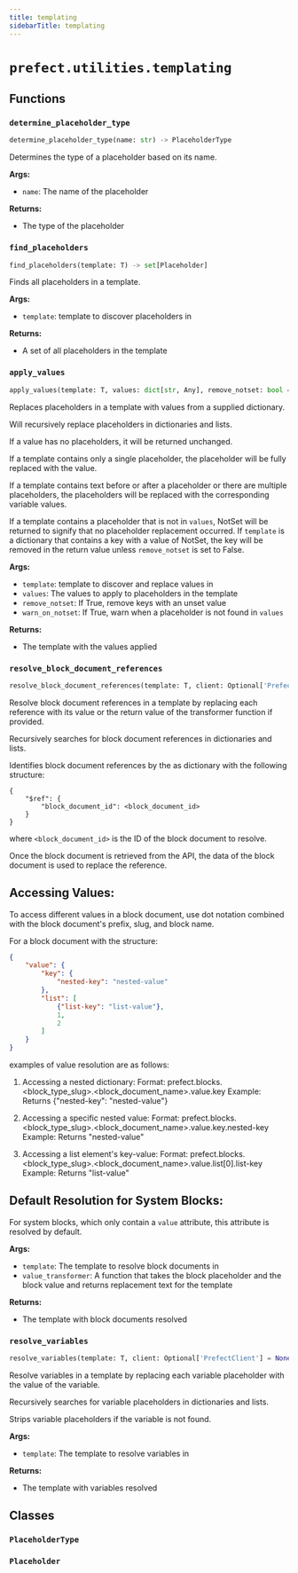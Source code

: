 ```yaml
---
title: templating
sidebarTitle: templating
---
```


# `prefect.utilities.templating`

## Functions

### `determine_placeholder_type` <sup><a href="https://github.com/prefecthq/prefect/blob/main/src/prefect/utilities/templating.py#L52" target="_blank"><Icon icon="github" style="width: 14px; height: 14px;" /></a></sup>

```python
determine_placeholder_type(name: str) -> PlaceholderType
```


Determines the type of a placeholder based on its name.

**Args:**
- `name`: The name of the placeholder

**Returns:**
- The type of the placeholder


### `find_placeholders` <sup><a href="https://github.com/prefecthq/prefect/blob/main/src/prefect/utilities/templating.py#L72" target="_blank"><Icon icon="github" style="width: 14px; height: 14px;" /></a></sup>

```python
find_placeholders(template: T) -> set[Placeholder]
```


Finds all placeholders in a template.

**Args:**
- `template`: template to discover placeholders in

**Returns:**
- A set of all placeholders in the template


### `apply_values` <sup><a href="https://github.com/prefecthq/prefect/blob/main/src/prefect/utilities/templating.py#L126" target="_blank"><Icon icon="github" style="width: 14px; height: 14px;" /></a></sup>

```python
apply_values(template: T, values: dict[str, Any], remove_notset: bool = True, warn_on_notset: bool = False) -> Union[T, type[NotSet]]
```


Replaces placeholders in a template with values from a supplied dictionary.

Will recursively replace placeholders in dictionaries and lists.

If a value has no placeholders, it will be returned unchanged.

If a template contains only a single placeholder, the placeholder will be
fully replaced with the value.

If a template contains text before or after a placeholder or there are
multiple placeholders, the placeholders will be replaced with the
corresponding variable values.

If a template contains a placeholder that is not in `values`, NotSet will
be returned to signify that no placeholder replacement occurred. If
`template` is a dictionary that contains a key with a value of NotSet,
the key will be removed in the return value unless `remove_notset` is set to False.

**Args:**
- `template`: template to discover and replace values in
- `values`: The values to apply to placeholders in the template
- `remove_notset`: If True, remove keys with an unset value
- `warn_on_notset`: If True, warn when a placeholder is not found in `values`

**Returns:**
- The template with the values applied


### `resolve_block_document_references` <sup><a href="https://github.com/prefecthq/prefect/blob/main/src/prefect/utilities/templating.py#L236" target="_blank"><Icon icon="github" style="width: 14px; height: 14px;" /></a></sup>

```python
resolve_block_document_references(template: T, client: Optional['PrefectClient'] = None, value_transformer: Optional[Callable[[str, Any], Any]] = None) -> Union[T, dict[str, Any]]
```


Resolve block document references in a template by replacing each reference with
its value or the return value of the transformer function if provided.

Recursively searches for block document references in dictionaries and lists.

Identifies block document references by the as dictionary with the following
structure:
```
{
    "$ref": {
        "block_document_id": <block_document_id>
    }
}
```
where `<block_document_id>` is the ID of the block document to resolve.

Once the block document is retrieved from the API, the data of the block document
is used to replace the reference.

Accessing Values:
-----------------
To access different values in a block document, use dot notation combined with the block document's prefix, slug, and block name.

For a block document with the structure:
```json
{
    "value": {
        "key": {
            "nested-key": "nested-value"
        },
        "list": [
            {"list-key": "list-value"},
            1,
            2
        ]
    }
}
```
examples of value resolution are as follows:

1. Accessing a nested dictionary:
   Format: prefect.blocks.&lt;block_type_slug&gt;.&lt;block_document_name&gt;.value.key
   Example: Returns {"nested-key": "nested-value"}

2. Accessing a specific nested value:
   Format: prefect.blocks.&lt;block_type_slug&gt;.&lt;block_document_name&gt;.value.key.nested-key
   Example: Returns "nested-value"

3. Accessing a list element's key-value:
   Format: prefect.blocks.&lt;block_type_slug&gt;.&lt;block_document_name&gt;.value.list\[0].list-key
   Example: Returns "list-value"

Default Resolution for System Blocks:
-------------------------------------
For system blocks, which only contain a `value` attribute, this attribute is resolved by default.

**Args:**
- `template`: The template to resolve block documents in
- `value_transformer`: A function that takes the block placeholder and the block value and returns replacement text for the template

**Returns:**
- The template with block documents resolved


### `resolve_variables` <sup><a href="https://github.com/prefecthq/prefect/blob/main/src/prefect/utilities/templating.py#L385" target="_blank"><Icon icon="github" style="width: 14px; height: 14px;" /></a></sup>

```python
resolve_variables(template: T, client: Optional['PrefectClient'] = None) -> T
```


Resolve variables in a template by replacing each variable placeholder with the
value of the variable.

Recursively searches for variable placeholders in dictionaries and lists.

Strips variable placeholders if the variable is not found.

**Args:**
- `template`: The template to resolve variables in

**Returns:**
- The template with variables resolved


## Classes

### `PlaceholderType` <sup><a href="https://github.com/prefecthq/prefect/blob/main/src/prefect/utilities/templating.py#L39" target="_blank"><Icon icon="github" style="width: 14px; height: 14px;" /></a></sup>

### `Placeholder` <sup><a href="https://github.com/prefecthq/prefect/blob/main/src/prefect/utilities/templating.py#L46" target="_blank"><Icon icon="github" style="width: 14px; height: 14px;" /></a></sup>
